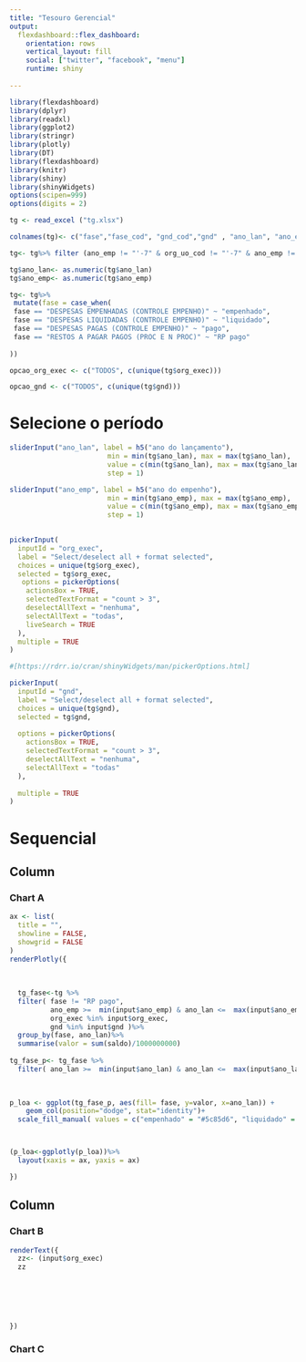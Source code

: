 ```yaml
---
title: "Tesouro Gerencial"
output: 
  flexdashboard::flex_dashboard:
    orientation: rows
    vertical_layout: fill
    social: ["twitter", "facebook", "menu"]
    runtime: shiny
    
---
```


```r
library(flexdashboard)
library(dplyr)
library(readxl)
library(ggplot2)
library(stringr)
library(plotly)
library(DT)
library(flexdashboard)
library(knitr)
library(shiny)
library(shinyWidgets)
options(scipen=999)
options(digits = 2)

```



```r
tg <- read_excel ("tg.xlsx")

colnames(tg)<- c("fase","fase_cod", "gnd_cod","gnd" , "ano_lan", "ano_emp", "org_uo_cod", "org_uo", "org_exec_cod", "org_exec", "saldo" )

tg<- tg%>% filter (ano_emp != "'-7" & org_uo_cod != "'-7" & ano_emp != "'-9")

tg$ano_lan<- as.numeric(tg$ano_lan)
tg$ano_emp<- as.numeric(tg$ano_emp)

tg<- tg%>%
 mutate(fase = case_when(
 fase == "DESPESAS EMPENHADAS (CONTROLE EMPENHO)" ~ "empenhado",
 fase == "DESPESAS LIQUIDADAS (CONTROLE EMPENHO)" ~ "liquidado",
 fase == "DESPESAS PAGAS (CONTROLE EMPENHO)" ~ "pago",
 fase == "RESTOS A PAGAR PAGOS (PROC E N PROC)" ~ "RP pago"
 
))

opcao_org_exec <- c("TODOS", c(unique(tg$org_exec)))

opcao_gnd <- c("TODOS", c(unique(tg$gnd)))


```


Selecione o período {.sidebar}
=======================================================================



```r
sliderInput("ano_lan", label = h5("ano do lançamento"),
                        min = min(tg$ano_lan), max = max(tg$ano_lan),
                        value = c(min(tg$ano_lan), max = max(tg$ano_lan)),
                        step = 1)
```






```r

sliderInput("ano_emp", label = h5("ano do empenho"),
                        min = min(tg$ano_emp), max = max(tg$ano_emp),
                        value = c(min(tg$ano_emp), max = max(tg$ano_emp)),
                        step = 1)
            
```





```r

pickerInput(
  inputId = "org_exec", 
  label = "Select/deselect all + format selected", 
  choices = unique(tg$org_exec),
  selected = tg$org_exec,
   options = pickerOptions(
    actionsBox = TRUE, 
    selectedTextFormat = "count > 3",
    deselectAllText = "nenhuma",
    selectAllText = "todas",
    liveSearch = TRUE
  ), 
  multiple = TRUE
)

#[https://rdrr.io/cran/shinyWidgets/man/pickerOptions.html]

```




```r
pickerInput(
  inputId = "gnd", 
  label = "Select/deselect all + format selected", 
  choices = unique(tg$gnd), 
  selected = tg$gnd,
  
  options = pickerOptions(
    actionsBox = TRUE, 
    selectedTextFormat = "count > 3",
    deselectAllText = "nenhuma",
    selectAllText = "todas"
  ),
  
  multiple = TRUE
)
```


Sequencial
=======================================================================


Column {data-width=650}
-----------------------------------------------------------------------

### Chart A

```r


ax <- list(
  title = "",
  showline = FALSE,
  showgrid = FALSE
)
renderPlotly({
 
 
  
  tg_fase<-tg %>%
  filter( fase != "RP pago",
          ano_emp >=  min(input$ano_emp) & ano_lan <=  max(input$ano_emp),
          org_exec %in% input$org_exec,
          gnd %in% input$gnd )%>%
  group_by(fase, ano_lan)%>%
  summarise(valor = sum(saldo)/1000000000)  
  
tg_fase_p<- tg_fase %>%
  filter( ano_lan >=  min(input$ano_lan) & ano_lan <=  max(input$ano_lan))
  
  

p_loa <- ggplot(tg_fase_p, aes(fill= fase, y=valor, x=ano_lan)) + 
    geom_col(position="dodge", stat="identity")+
  scale_fill_manual( values = c("empenhado" = "#5c85d6", "liquidado" = "#1a66ff", "pago" = "#000066", "RP pago" = "#ff0000"))



(p_loa<-ggplotly(p_loa))%>%
  layout(xaxis = ax, yaxis = ax)

})
```

Column {data-width=350}
-----------------------------------------------------------------------

### Chart B

```r
renderText({
  zz<- (input$org_exec)
  zz

 
 
   
  
 
})
```

### Chart C

```r



```
